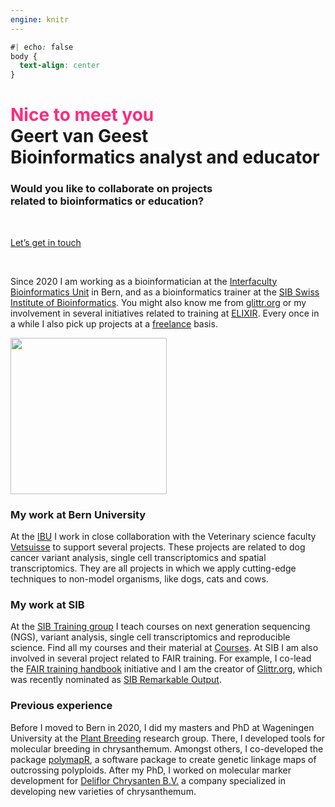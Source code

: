 ```yaml
---
engine: knitr
---
```


```css
#| echo: false
body {
  text-align: center
}
```

# <span style='color:#ff2a7fff'><strong>Nice to meet you</strong></span><br>Geert van Geest<br>Bioinformatics analyst and educator

### Would you like to collaborate on projects<br> related to bioinformatics or education? 

<br>

[Let's get in touch](mailto:geert@vangeestconsultancy.com){.btn .btn-primary .btn-lg}


<br>

Since 2020 I am working as a bioinformatician at the [Interfaculty Bioinformatics Unit](https://www.bioinformatics.unibe.ch/) in Bern, and as a bioinformatics trainer at the [SIB Swiss Institute of Bioinformatics](https://www.sib.swiss). You might also know me from [glittr.org](https://glittr.org) or my involvement in several initiatives related to training at [ELIXIR](https://elixir-europe.org/). Every once in a while I also pick up projects at a [freelance](freelance.qmd) basis. 

![](img/IBU_Foto_GvG2_lowdef.jpg){width=250}

### My work at Bern University

At the [IBU](https://www.bioinformatics.unibe.ch/) I work in close collaboration with the Veterinary science faculty [Vetsuisse](https://www.vetsuisse.unibe.ch/) to support several projects. These projects are related to dog cancer variant analysis, single cell transcriptomics and spatial transcriptomics. They are all projects in which we apply cutting-edge techniques to non-model organisms, like dogs, cats and cows. 

### My work at SIB

At the [SIB Training group](https://www.sib.swiss/training-group) I teach courses on next generation sequencing (NGS), variant analysis, single cell transcriptomics and reproducible science. Find all my courses and their material at [Courses](courses.qmd). At SIB I am also involved in several project related to FAIR training. For example, I co-lead the [FAIR training handbook](https://elixir-europe-training.github.io/ELIXIR-TrP-FAIR-training-handbook/) initiative and I am the creator of [Glittr.org](https://glittr.org), which was recently nominated as [SIB Remarkable Output](https://www.sib.swiss/news/discover-the-sib-remarkable-outputs-2023). 

### Previous experience

Before I moved to Bern in 2020, I did my masters and PhD at Wageningen University at the [Plant Breeding](https://www.wur.nl/en/research-results/research-institutes/plant-research/plant-breeding.htm) research group. There, I developed tools for molecular breeding in chrysanthemum. Amongst others, I co-developed the package [polymapR](https://cran.r-project.org/web/packages/polymapR/index.html), a software package to create genetic linkage maps of outcrossing polyploids. After my PhD, I worked on molecular marker development for [Deliflor Chrysanten B.V.](https://deliflor.nl) a company specialized in developing new varieties of chrysanthemum. 

